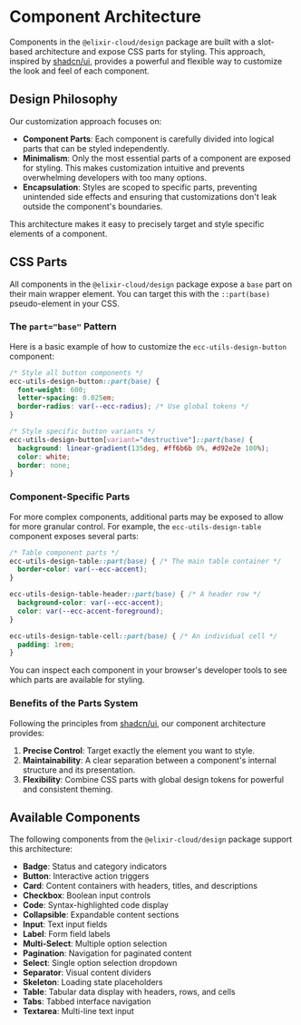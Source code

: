 # Component Architecture

Components in the `@elixir-cloud/design` package are built with a slot-based architecture and expose CSS parts for styling. This approach, inspired by [shadcn/ui](https://ui.shadcn.com/), provides a powerful and flexible way to customize the look and feel of each component.

## Design Philosophy

Our customization approach focuses on:

- **Component Parts**: Each component is carefully divided into logical parts that can be styled independently.
- **Minimalism**: Only the most essential parts of a component are exposed for styling. This makes customization intuitive and prevents overwhelming developers with too many options.
- **Encapsulation**: Styles are scoped to specific parts, preventing unintended side effects and ensuring that customizations don't leak outside the component's boundaries.

This architecture makes it easy to precisely target and style specific elements of a component.

## CSS Parts

All components in the `@elixir-cloud/design` package expose a `base` part on their main wrapper element. You can target this with the `::part(base)` pseudo-element in your CSS.

### The `part="base"` Pattern

Here is a basic example of how to customize the `ecc-utils-design-button` component:

```css
/* Style all button components */
ecc-utils-design-button::part(base) {
  font-weight: 600;
  letter-spacing: 0.025em;
  border-radius: var(--ecc-radius); /* Use global tokens */
}

/* Style specific button variants */
ecc-utils-design-button[variant="destructive"]::part(base) {
  background: linear-gradient(135deg, #ff6b6b 0%, #d92e2e 100%);
  color: white;
  border: none;
}
```

### Component-Specific Parts

For more complex components, additional parts may be exposed to allow for more granular control. For example, the `ecc-utils-design-table` component exposes several parts:

```css
/* Table component parts */
ecc-utils-design-table::part(base) { /* The main table container */
  border-color: var(--ecc-accent);
}

ecc-utils-design-table-header::part(base) { /* A header row */
  background-color: var(--ecc-accent);
  color: var(--ecc-accent-foreground);
}

ecc-utils-design-table-cell::part(base) { /* An individual cell */
  padding: 1rem;
}
```

You can inspect each component in your browser's developer tools to see which parts are available for styling.

### Benefits of the Parts System

Following the principles from [shadcn/ui](https://ui.shadcn.com/), our component architecture provides:

1.  **Precise Control**: Target exactly the element you want to style.
2.  **Maintainability**: A clear separation between a component's internal structure and its presentation.
3.  **Flexibility**: Combine CSS parts with global design tokens for powerful and consistent theming.

## Available Components

The following components from the `@elixir-cloud/design` package support this architecture:

-   **Badge**: Status and category indicators
-   **Button**: Interactive action triggers
-   **Card**: Content containers with headers, titles, and descriptions
-   **Checkbox**: Boolean input controls
-   **Code**: Syntax-highlighted code display
-   **Collapsible**: Expandable content sections
-   **Input**: Text input fields
-   **Label**: Form field labels
-   **Multi-Select**: Multiple option selection
-   **Pagination**: Navigation for paginated content
-   **Select**: Single option selection dropdown
-   **Separator**: Visual content dividers
-   **Skeleton**: Loading state placeholders
-   **Table**: Tabular data display with headers, rows, and cells
-   **Tabs**: Tabbed interface navigation
-   **Textarea**: Multi-line text input 